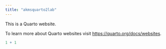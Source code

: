 ```yaml
---
title: "akmsquarto2lab"
---
```


This is a Quarto website.

To learn more about Quarto websites visit <https://quarto.org/docs/websites>.

```r
1 + 1
```
